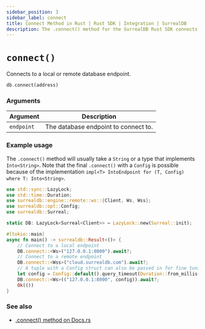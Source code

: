 ```yaml
---
sidebar_position: 3
sidebar_label: connect
title: Connect Method in Rust | Rust SDK | Integration | SurrealDB
description: The .connect() method for the SurrealDB Rust SDK connects to a local or remote database endpoint.
---
```


# `connect()`

Connects to a local or remote database endpoint.

```rust title="Method Syntax"
db.connect(address)
```

### Arguments

<table>
    <thead>
        <tr>
            <th colspan="2" scope="col">Argument</th>
            <th colspan="2" scope="col">Description</th>
        </tr>
    </thead>
    <tbody>
        <tr>
            <td colspan="2" scope="row" data-label="Argument">
                <code>endpoint</code>
            </td>
            <td colspan="2" scope="row" data-label="Description">
                The database endpoint to connect to.
            </td>
        </tr>
    </tbody>
</table>

### Example usage

The `.connect()` method will usually take a `String` or a type that implements `Into<String>`. Note that the final `.connect()` with a `Config` is possible because of the implementation `impl<T> IntoEndpoint for (T, Config)
where T: Into<String>`.

```rust
use std::sync::LazyLock;
use std::time::Duration;
use surrealdb::engine::remote::ws::{Client, Ws, Wss};
use surrealdb::opt::Config;
use surrealdb::Surreal;

static DB: LazyLock<Surreal<Client>> = LazyLock::new(Surreal::init);

#[tokio::main]
async fn main() -> surrealdb::Result<()> {
    // Connect to a local endpoint
    DB.connect::<Ws>("127.0.0.1:8000").await?;
    // Connect to a remote endpoint
    DB.connect::<Wss>("cloud.surrealdb.com").await?;
    // A tuple with a Config struct can also be passed in for fine tuning of the connection
    let config = Config::default().query_timeout(Duration::from_millis(1500));
    DB.connect::<Ws>(("127.0.0.1:8000", config)).await?;
    Ok(())
}
```

### See also

* [.connect() method on Docs.rs](https://docs.rs/surrealdb/latest/surrealdb/engine/any/fn.connect.html)
